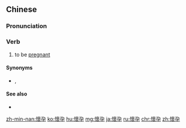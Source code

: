 {{also|怀孕}}
==Chinese==
{{zh-forms|s=怀孕}}

===Pronunciation===
{{zh-pron
|m=huáiyùn
|c=waai4 jan6
|h=pfs=fài-yín
|md=huài-êng
|mn=qz,tw,xm,zz:hoâi-īn/tw:hoâi-ūn
|w=3hhua+3hhyn,3hhua+3hhion,3hhua hhyn,3hhua hhion
|cat=v
}}

===Verb===
{{zh-verb}}

# to be [[pregnant]]
#: {{zh-x|她 懷孕 了。|She's '''pregnant'''.}}

====Synonyms====
* {{qualifier|euphemism}} {{zh-l|有了}}, {{zh-l|有喜}}

====See also====
* {{zh-l|妊娠}}

{{zh-cat|Advanced}}

[[zh-min-nan:懷孕]]
[[ko:懷孕]]
[[hu:懷孕]]
[[mg:懷孕]]
[[ja:懷孕]]
[[ru:懷孕]]
[[chr:懷孕]]
[[zh:懷孕]]